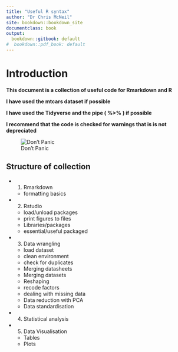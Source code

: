 ```yaml
---
title: "Useful R syntax"
author: "Dr Chris McNeil"
site: bookdown::bookdown_site
documentclass: book
output:
  bookdown::gitbook: default
#  bookdown::pdf_book: default
---
```


# Introduction

**This document is a collection of useful code for Rmarkdown and R**  

**I have used the mtcars dataset if possible** 

**I have used the Tidyverse and the pipe ( %>% ) if possible**

**I recommend that the code is checked for warnings that is is not depreciated**

![Don't Panic](figures/guide.jpg)

## Structure of collection

* 1. Rmarkdown
  + formatting basics
* 2. Rstudio 
  + load/unload packages
  + print figures to files
  + Libraries/packages
  + essential/useful packaged
* 3. Data wrangling
  + load dataset 
  + clean environment
  + check for duplicates
  + Merging datasheets 
  + Merging datasets 
  + Reshaping 
  + recode factors
  + dealing with missing data
  + Data reduction with PCA
  + Data standardisation
* 4. Statistical analysis
* 5. Data Visualisation
  + Tables
  + Plots
